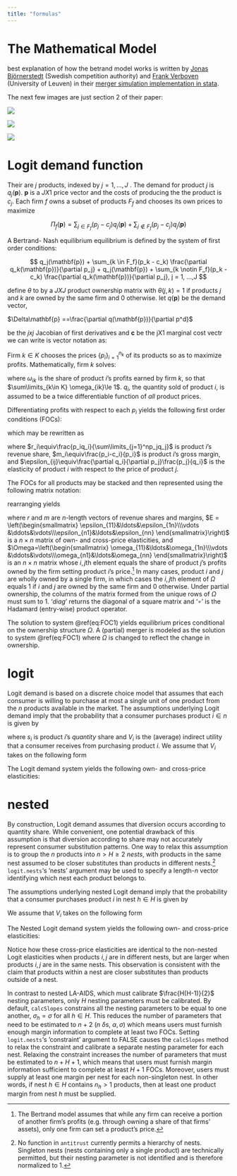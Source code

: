 ```yaml
---
title: "formulas"
---
```


# The Mathematical Model

best explanation of how the betrand model works is written by [Jonas Björnerstedt](mailto:jonas@bjornerstedt.org) (Swedish competition authority) and [Frank Verboven](mailto:frank.verboven@kuleuven.be) (University of Leuven) in their [merger simulation implementation in stata](https://sites.google.com/site/frankverbo/data-and-software/merger-simulation-with-nested-logit-demand).

The next few images are just section 2 of their paper:

![](simulation_data/verboven1.PNG)

![](simulation_data/verboven2.PNG)

![](simulation_data/verboven3.PNG)

# Logit demand function

Their are $j$ products, indexed by $j = 1, ...,J$ . The demand for product $j$ is $q_j(\mathbf{p})$. $\mathbf{p}$ is a $J X 1$ price vector and the costs of producing the the product is $c_j$. Each firm $f$ owns a subset of products $F_f$ and chooses its own prices to maximize

$$
\Pi_f(\mathbf{p}) = \sum_{j \in F_f}(p_j -c_j)q_j (\mathbf{p}) + \sum_{j \notin F_f}(p_j -c_j )q_j(\mathbf{p})     
$$

A Bertrand- Nash equilibrium equilibrium is defined by the system of first order conditions:

$$
q_j(\mathbf{p}) + \sum_{k \in F_f}(p_k - c_k)
\frac{\partial q_k(\mathbf{p})}{\partial p_j} +
q_j(\mathbf{p}) + \sum_{k \notin F_f}(p_k - c_k)
\frac{\partial q_k(\mathbf{p})}{\partial p_j}, 
j = 1, ...,J
$$

define $\theta$ to by a $JXJ$ product ownership matrix with $\theta(j,k) =1$ if products $j$ and $k$ are owned by the same firm and $0$ otherwise. let $q(\mathbf{p})$ be the demand vector,

$\Delta\mathbf{p} ==\frac{\partial q(\mathbf{p})}{\partial p^d}$

be the $jxj$ Jacobian of first derivatives and **c** be the jX1 marginal cost vectr we can write is vector notation as:

Firm $k \in K$ chooses the prices $\{p_i\}_{i=1}^{n_k}$ of its products so as to maximize profits. Mathematically, firm $k$ solves:

```{=tex}
\begin{align*}
\max_{\{p_i\}_{i=1}^{n_k}} &\sum_{i=1}^{n_k}(\omega_{ik})(p_i - c_i)q_i,
\end{align*}
```
where $\omega_{ik}$ is the share of product $i$'s profits earned by firm $k$, so that $\sum\limits_{k\in K} \omega_{ik}\le 1$. $q_i$, the quantity sold of product $i$, is assumed to be a twice differentiable function of *all* product prices.

Differentiating profits with respect to each $p_i$ yields the following first order conditions (FOCs):

```{=tex}
\begin{align*}
  \partial p_i&\equiv \omega_{ik}q_i +\sum_{j=1}^{n}\omega_{jk}( p_j - c_j)\frac{\partial q_j}{\partial
    p_i}=0& \mbox{ for all $i\in n_k$} 
\end{align*}
```
which may be rewritten as

```{=tex}
\begin{align*}
  \partial p_i&\equiv \omega_{ik}r_i + \sum_{j=1}^{n} \omega_{jk}r_jm_j\epsilon_{ji}=0& \mbox{ for all $i\in n_k$},
\end{align*}
```
where $r_i\equiv\frac{p_iq_i}{\sum\limits_{j=1}^np_jq_j}$ is product $i$'s revenue share, $m_i\equiv\frac{p_i-c_i}{p_i}$ is product $i$'s gross margin, and $\epsilon_{ij}\equiv\frac{\partial q_i}{\partial p_j}\frac{p_j}{q_i}$ is the elasticity of product $i$ with respect to the price of product $j$.

The FOCs for all products may be stacked and then represented using the following matrix notation: \begin{align*}
  (r\circ diag(\Omega)) + (E\circ\Omega)'(r \circ m)=0
  (\#eq:FOC1)
\end{align*}

rearranging yields

```{=tex}
\begin{align*}
  m_{Bertrand}= -\{(E\circ\Omega)'^{-1}(r\circ diag(\Omega))\} \circ \frac{1}{r}
  (\#eq:FOC2)
\end{align*}
```
where $r$ and $m$ are $n$-length vectors of revenue shares and margins, $E = \left(\begin{smallmatrix} \epsilon_{11}&\ldots&\epsilon_{1n}\\\vdots &\ddots&\vdots\\\epsilon_{n1}&\ldots&\epsilon_{nn} \end{smallmatrix}\right)$ is a $n \times n$ matrix of own- and cross-price elasticities, and $\Omega=\left(\begin{smallmatrix} \omega_{11}&\ldots&\omega_{1n}\\\vdots &\ddots&\vdots\\\omega_{n1}&\ldots&\omega_{nn} \end{smallmatrix}\right)$ is an $n \times n$ matrix whose $i,j$th element equals the share of product $j$'s profits owned by the firm setting product $i$'s price.[^1] In many cases, product $i$ and $j$ are wholly owned by a single firm, in which cases the $i,j$th element of $\Omega$ equals 1 if $i$ and $j$ are owned by the same firm and 0 otherwise. Under partial ownership, the columns of the matrix formed from the unique rows of $\Omega$ must sum to 1. '$diag$' returns the diagonal of a square matrix and '$\circ$' is the Hadamard (entry-wise) product operator.

[^1]: The Bertrand model assumes that while any firm can receive a portion of another firm's profits (e.g. through owning a share of that firms' assets), only one firm can set a product's price.

The solution to system \@ref(eq:FOC1) yields equilibrium prices conditional on the ownership structure $\Omega$. A (partial) merger is modeled as the solution to system \@ref(eq:FOC1) where $\Omega$ is changed to reflect the change in ownership.

# logit

Logit demand is based on a discrete choice model that assumes that each consumer is willing to purchase at most a single unit of one product from the $n$ products available in the market. The assumptions underlying Logit demand imply that the probability that a consumer purchases product $i \in n$ is given by

```{=tex}
\begin{align*}
  s_i=& \frac{\exp(V_i)}{\sum\limits_{k \in n}\exp(V_k)},&
\end{align*}
```
where $s_i$ is product $i$'s *quantity* share and $V_i$ is the (average) indirect utility that a consumer receives from purchasing product $i$. We assume that $V_i$ takes on the following form

```{=tex}
\begin{align*}
  V_i=&\delta_i + \alpha p_i,&\alpha<0.
\end{align*}
```
The Logit demand system yields the following own- and cross-price elasticities:

```{=tex}
\begin{align*}
  \epsilon_{ii}=&\alpha (1-s_i)p_i \\
  \epsilon_{ij}=&-\alpha s_jp_j
\end{align*}
```
# nested

By construction, Logit demand assumes that diversion occurs according to quantity share. While convenient, one potential drawback of this assumption is that diversion according to share may not accurately represent consumer substitution patterns. One way to relax this assumption is to group the $n$ products into $n > H \ge 2$ *nests*, with products in the same nest assumed to be closer substitutes than products in different nests.[^2] `logit.nests`'s 'nests' argument may be used to specify a length-$n$ vector identifying which nest each product belongs to.

[^2]: No function in `antitrust` currently permits a hierarchy of nests. Singleton nests (nests containing only a single product) are technically permitted, but their nesting parameter is not identified and is therefore normalized to 1.

The assumptions underlying nested Logit demand imply that the probability that a consumer purchases product $i$ in nest $h\in H$ is given by

```{=tex}
\begin{align*}
  s_i=& s_{i|h}s_h,&\\
  s_{i|h}=&\frac{\exp(\frac{V_i}{\sigma_h})}{\sum\limits_{k \in
      h}\exp(\frac{V_k}{\sigma_h})},& 1 \ge \sigma_h \ge 0\\
  s_{h}=& \frac{\exp(\sigma_hI_h)}{\sum\limits_{l\in H}\exp(\sigma_lI_l)},& I_h=\log\sum\limits_{k \in h}\exp\left(\frac{V_k}{\sigma_h}\right).
\end{align*}
```
We assume that $V_i$ takes on the following form

```{=tex}
\begin{align*}
  V_i=&\delta_i + \alpha p_i,& \alpha\le 0.
\end{align*}
```
The Nested Logit demand system yields the following own- and cross-price elasticities:

```{=tex}
\begin{align*}
  \epsilon_{ii}=&
    [1-s_i + (\frac{1}{\sigma_h}-1)(1-s_{i|h})]\alpha p_i, \\
  \epsilon_{ij}=&\begin{cases}
    -[s_j + (\frac{1}{\sigma_h}-1)s_{j|h}]\alpha p_j, &
    \text{if $i,j$ are both in nest $h$}.\\
    -\alpha s_jp_j, & \text{if $i$ is not in nest $h$ but $j$ is}.
  \end{cases}
\end{align*}
```
Notice how these cross-price elasticities are identical to the non-nested Logit elasticities when products $i,j$ are in different nests, but are larger when products $i,j$ are in the same nests. This observation is consistent with the claim that products within a nest are closer substitutes than products outside of a nest.

In contrast to nested LA-AIDS, which must calibrate $\frac{H(H-1)}{2}$ nesting parameters, only $H$ nesting parameters must be calibrated. By default, `calcSlopes` constrains all the nesting parameters to be equal to one another, $\sigma_h=\sigma$ for all $h\in H$. This reduces the number of parameters that need to be estimated to $n+2$ ($n$ $\delta$s, $\alpha,\sigma$) which means users must furnish enough margin information to complete at least two FOCs. Setting `logit.nests`'s 'constraint' argument to FALSE causes the `calcSlopes` method to relax the constraint and calibrate a separate nesting parameter for each nest. Relaxing the constraint increases the number of parameters that must be estimated to $n+H+1$, which means that users must furnish margin information sufficient to complete at least $H+1$ FOCs. Moreover, users must supply at least one margin per nest for each non-singleton nest. In other words, if nest $h\in H$ contains $n_h>1$ products, then at least one product margin from nest $h$ must be supplied.
